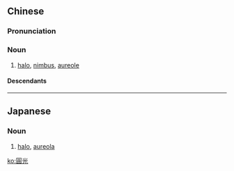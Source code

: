 ==Chinese==
{{zh-forms|s=圆光}}

===Pronunciation===
{{zh-pron
|m=yuánguāng
|c=jyun4 gwong1
|cat=n
}}

===Noun===
{{zh-noun}}

# [[halo]], [[nimbus]], [[aureole]]

====Descendants====
{{CJKV|圓光|s=円光|えんこう|원광}}

{{zh-cat|Elementary}}

----

==Japanese==
{{ja-kanjitab|えん|こう|yomi=o}}

===Noun===
{{ja-noun|えんこう|shin=円光}}

# [[halo]], [[aureola]] {{gloss|luminous cloud}}

[[ko:圓光]]